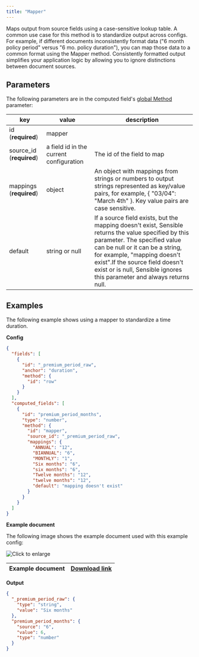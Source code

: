 ```yaml
---
title: "Mapper"
---
```


Maps output from source fields using a case-sensitive lookup table. A common use case for this method is to standardize output across configs. For example, if different documents inconsistently format data ("6 month policy period" versus "6 mo. policy duration"), you can map those data to a common format using the Mapper method. Consistently formatted output simplifies your application logic by allowing you to ignore distinctions between document sources.

## Parameters

The following parameters are in the computed field's [global Method](/senseml-reference/computed-field-methods/overview#parameters) parameter: 

| key                       | value                                   | description                                                                                                                                                                                                                                                                                                         |
| ------------------------- | --------------------------------------- | ------------------------------------------------------------------------------------------------------------------------------------------------------------------------------------------------------------------------------------------------------------------------------------------------------------------- |
| id (**required**)         | mapper                                  |                                                                                                                                                                                                                                                                                                                     |
| source\_id (**required**) | a field id in the current configuration | The id of the field to map                                                                                                                                                                                                                                                                                          |
| mappings (**required**)   | object                                  | An object with mappings from strings or numbers to output strings represented as key/value pairs, for example, \{ "03/04": "March 4th" }. Key value pairs are case sensitive.                                                                                                                                        |
| default                   | string or null                          | If a source field exists, but the mapping doesn't exist, Sensible returns the value specified by this parameter. The specified value can be null or it can be a string, for example, "mapping doesn't exist".If the source field doesn't exist or is null, Sensible ignores this parameter and always returns null. |

## Examples

The following example shows using a mapper to standardize a time duration.

**Config**

```JSON JSON 
{
  "fields": [
    {
      "id": "_premium_period_raw",
      "anchor": "duration",
      "method": {
        "id": "row"
      }
    }
  ],
  "computed_fields": [
    {
      "id": "premium_period_months",
      "type": "number",
      "method": {
        "id": "mapper",
        "source_id": "_premium_period_raw",
        "mappings": {
          "ANNUAL": "12",
          "BIANNUAL": "6",
          "MONTHLY": "1",
          "Six months": "6",
          "six months": "6",
          "Twelve months": "12",
          "twelve months": "12",
          "default": "mapping doesn't exist"
        }
      }
    }
  ]
}
```
**Example document**

The following image shows the example document used with this example config:

![Click to enlarge](/images/mapper.png)

| Example document | [Download link](https://raw.githubusercontent.com/sensible-hq/sensible-docs/main/readme-sync/assets/v0/pdfs/mapper.pdf) |
| ---------------- | ----------------------------------------------------------------------------------------------------------------------- |

**Output**

```JSON JSON 
{
  "_premium_period_raw": {
    "type": "string",
    "value": "Six months"
  },
  "premium_period_months": {
    "source": "6",
    "value": 6,
    "type": "number"
  }
}
```